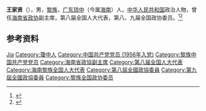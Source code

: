'''王家贤'''（{{bd|1934年|10月|2011年|4月8日}}），男，[[黎族|黎族]]，[[广东|广东]][[琼中|琼中]]（今属[[海南|海南]]）人，[[中华人民共和国|中华人民共和国]]政治人物，曾任[[海南省政协|海南省政协]]副主席，第八届全国人大代表，第八、九届全国政协委员。<ref>{{Cite book|title=中华人民共和国职官志|author=何虎生, 李耀东, 向常福主编|publisher=中国社会出版社|year=2003|isbn=9787800883934|location=北京|pages=}}</ref><ref>{{Cite web|title=各界沉痛告别王家贤同志|url=http://www.hainan.gov.cn/data/news/2011/04/126604/|accessdate=2020-09-25|work=海南省人民政府网|archive-date=2011-04-16|archive-url=https://web.archive.org/web/20110416072927/http://www.hainan.gov.cn/data/news/2011/04/126604/|dead-url=no}}</ref>

== 参考资料 ==
{{reflist}}

{{中华人民共和国政治人物小作品}}

{{Authority control}}
{{DEFAULTSORT:Wang王}}
[[Category:王姓|Jia]]
[[Category:瓊中人|Category:瓊中人]]
[[Category:中国共产党党员_(1956年入党)|Category:中国共产党党员 (1956年入党)]]
[[Category:黎族中国共产党党员|Category:黎族中国共产党党员]]
[[Category:海南省政協副主席|Category:海南省政協副主席]]
[[Category:第八届全国人大代表|Category:第八届全国人大代表]]
[[Category:海南黎族全国人大代表|Category:海南黎族全国人大代表]]
[[Category:第八屆全國政協委員|Category:第八屆全國政協委員]]
[[Category:第九屆全國政協委員|Category:第九屆全國政協委員]]
[[Category:黎族全国政协委员|Category:黎族全国政协委员]]